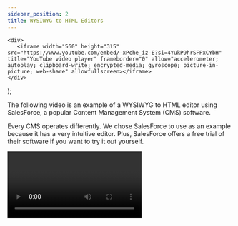 ```yaml
---
sidebar_position: 2
title: WYSIWYG to HTML Editors
---
```


    <div>
       <iframe width="560" height="315" src="https://www.youtube.com/embed/-xPche_iz-E?si=4YukP9hrSFPxCYbH" title="YouTube video player" frameborder="0" allow="accelerometer; autoplay; clipboard-write; encrypted-media; gyroscope; picture-in-picture; web-share" allowfullscreen></iframe>
    </div>
);

The following video is an example of a WYSIWYG to HTML editor using SalesForce, a popular Content Management System (CMS) software.

Every CMS operates differently. We chose SalesForce to use as an example because it has a very intuitive editor. Plus, SalesForce offers a free trial of their software if you want to try it out yourself. 

<Video/>
